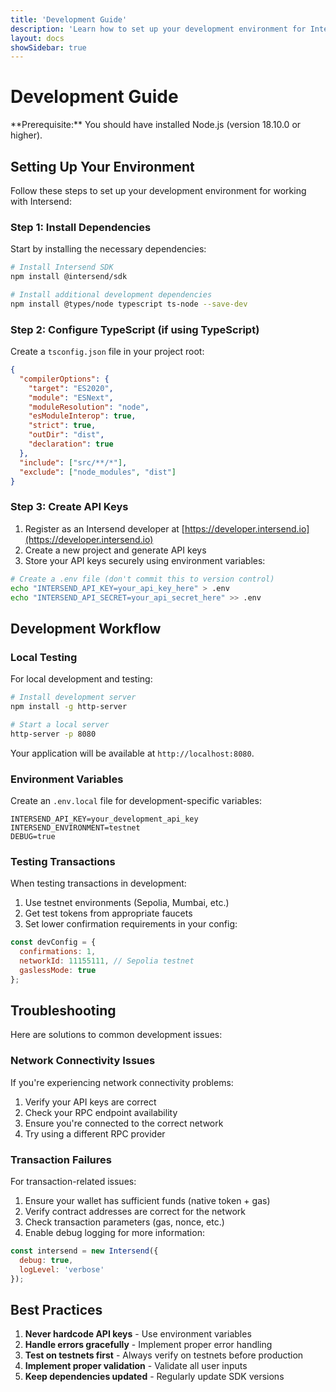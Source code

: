 ```yaml
---
title: 'Development Guide'
description: 'Learn how to set up your development environment for Intersend'
layout: docs
showSidebar: true
---
```


# Development Guide

<div className="info-box">
  **Prerequisite:** You should have installed Node.js (version 18.10.0 or higher).
</div>

## Setting Up Your Environment

Follow these steps to set up your development environment for working with Intersend:

### Step 1: Install Dependencies

Start by installing the necessary dependencies:

```bash
# Install Intersend SDK
npm install @intersend/sdk

# Install additional development dependencies
npm install @types/node typescript ts-node --save-dev
```

### Step 2: Configure TypeScript (if using TypeScript)

Create a `tsconfig.json` file in your project root:

```json
{
  "compilerOptions": {
    "target": "ES2020",
    "module": "ESNext",
    "moduleResolution": "node",
    "esModuleInterop": true,
    "strict": true,
    "outDir": "dist",
    "declaration": true
  },
  "include": ["src/**/*"],
  "exclude": ["node_modules", "dist"]
}
```

### Step 3: Create API Keys

1. Register as an Intersend developer at [https://developer.intersend.io](https://developer.intersend.io)
2. Create a new project and generate API keys
3. Store your API keys securely using environment variables:

```bash
# Create a .env file (don't commit this to version control)
echo "INTERSEND_API_KEY=your_api_key_here" > .env
echo "INTERSEND_API_SECRET=your_api_secret_here" >> .env
```

## Development Workflow

### Local Testing

For local development and testing:

```bash
# Install development server
npm install -g http-server

# Start a local server
http-server -p 8080
```

Your application will be available at `http://localhost:8080`.

### Environment Variables

Create an `.env.local` file for development-specific variables:

```
INTERSEND_API_KEY=your_development_api_key
INTERSEND_ENVIRONMENT=testnet
DEBUG=true
```

### Testing Transactions

When testing transactions in development:

1. Use testnet environments (Sepolia, Mumbai, etc.)
2. Get test tokens from appropriate faucets
3. Set lower confirmation requirements in your config:

```javascript
const devConfig = {
  confirmations: 1,
  networkId: 11155111, // Sepolia testnet
  gaslessMode: true
};
```

## Troubleshooting

Here are solutions to common development issues:

### Network Connectivity Issues

If you're experiencing network connectivity problems:

1. Verify your API keys are correct
2. Check your RPC endpoint availability
3. Ensure you're connected to the correct network
4. Try using a different RPC provider

### Transaction Failures

For transaction-related issues:

1. Ensure your wallet has sufficient funds (native token + gas)
2. Verify contract addresses are correct for the network
3. Check transaction parameters (gas, nonce, etc.)
4. Enable debug logging for more information:

```javascript
const intersend = new Intersend({
  debug: true,
  logLevel: 'verbose'
});
```

## Best Practices

1. **Never hardcode API keys** - Use environment variables
2. **Handle errors gracefully** - Implement proper error handling
3. **Test on testnets first** - Always verify on testnets before production
4. **Implement proper validation** - Validate all user inputs
5. **Keep dependencies updated** - Regularly update SDK versions
